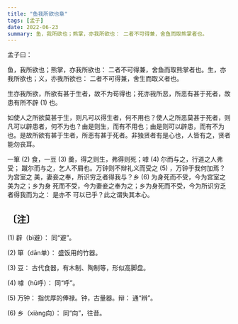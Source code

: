 ```yaml
---
title: "鱼我所欲也章"
tags: [孟子]
date: 2022-06-23
summary: 鱼，我所欲也；熊掌，亦我所欲也： 二者不可得兼，舍鱼而取熊掌者也。
---
```


孟子曰：

鱼，我所欲也；熊掌，亦我所欲也： 二者不可得兼，舍鱼而取熊掌者也。生，亦我所欲也；义，亦我所欲也： 二者不可得兼，舍生而取义者也。

生亦我所欲，所欲有甚于生者，故不为苟得也；死亦我所恶，所恶有甚于死者，故患有所不辟 (1) 也。

如使人之所欲莫甚于生，则凡可以得生者，何不用也？使人之所恶莫甚于死者，则凡可以辟患者，何不为也？由是则生，而有不用也；由是则可以辟患，而有不为也。是故所欲有甚于生者，所恶有甚于死者。非独贤者有是心也，人皆有之，贤者能勿丧耳。

一箪 (2) 食，一豆 (3) 羹，得之则生，弗得则死；嘑 (4) 尔而与之，行道之人弗受；
蹴尔而与之，乞人不屑也。万钟则不辩礼义而受之 (5) ，万钟于我何加焉？为宫室之
美，妻妾之奉，所识穷乏者得我与？乡 (6) 为身死而不受，今为宫室之美为之；乡为身
死而不受，今为妻妾之奉为之；乡为身死而不受，今为所识穷乏者得我而为之： 是亦不
可以已乎？此之谓失其本心。

## 〔注〕

(1) 辟（bì避）： 同“避”。

(2) 箪（dān单）： 盛饭用的竹器。

(3) 豆： 古代食器，有木制、陶制等，形似高脚盘。

(4) 嘑（hū呼）： 同“呼”。

(5) 万钟： 指优厚的俸禄。钟，古量器。辩： 通“辨”。

(6) 乡（xiàng向）： 同“向”，往昔。
